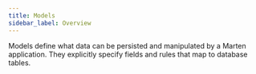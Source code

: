 ```yaml
---
title: Models
sidebar_label: Overview
---
```


Models define what data can be persisted and manipulated by a Marten application. They explicitly specify fields and rules that map to database tables.


<DocCardList items={useCurrentSidebarCategory().items}/>
